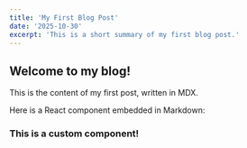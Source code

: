 ```yaml
---
title: 'My First Blog Post'
date: '2025-10-30'
excerpt: 'This is a short summary of my first blog post.'
---
```


## Welcome to my blog!

This is the content of my first post, written in MDX.

Here is a React component embedded in Markdown:

<div style={{ padding: '20px', backgroundColor: '#f0f0f0' }}>
  <h3>This is a custom component!</h3>
</div>
